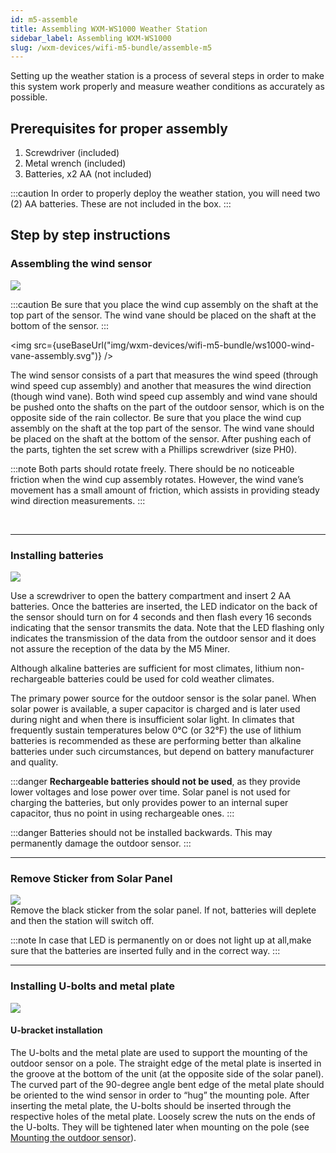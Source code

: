 ```yaml
---
id: m5-assemble
title: Assembling WXM-WS1000 Weather Station
sidebar_label: Assembling WXM-WS1000
slug: /wxm-devices/wifi-m5-bundle/assemble-m5
---
```



Setting up the weather station is a process of several steps in order to make this system work properly
and measure weather conditions as accurately as possible.

## Prerequisites for proper assembly

1. Screwdriver (included)
1. Metal wrench (included)
1. Batteries, x2 AA (not included)

:::caution
In order to properly deploy the weather station, you will need two (2) AA batteries. These are not included in the box.
:::

## Step by step instructions

### Assembling the wind sensor

<section class="control">
  <img src={useBaseUrl("img/wxm-devices/wifi-m5-bundle/ws1000-wind-vane-cap-correct-false-position.svg")} />

:::caution
Be sure that you place the wind cup assembly on the shaft at the top part of the sensor. The wind vane should be placed on the shaft at the bottom of the sensor. 
:::

  <img src={useBaseUrl("img/wxm-devices/wifi-m5-bundle/ws1000-wind-vane-assembly.svg")} />
  <div>
    <p>The wind sensor consists of a part that measures the wind speed (through wind speed cup assembly)
      and another that measures the wind direction (though wind vane).
      Both wind speed cup assembly and wind vane should be pushed onto the shafts on the part of the outdoor sensor,
      which is on the opposite side of the rain collector. Be sure that you place the wind cup assembly on the shaft at the top part of the sensor.
      The wind vane should be placed on the shaft at the bottom of the sensor.
      After pushing each of the parts, tighten the set screw with a Phillips screwdriver (size PH0).
    </p>
  </div>
</section>

:::note
Both parts should rotate freely. There should be no noticeable friction when the wind cup assembly rotates.
However, the wind vane’s movement has a small amount of friction, which assists in providing steady wind direction measurements.
:::

<br/>
<hr/>

### Installing batteries

<div class="explanation">
  <img src={useBaseUrl("img/wxm-devices/wifi-m5-bundle/battery-installation.svg")} />
<section>

  Use a screwdriver to open the battery compartment and insert 2 AA batteries.
  Once the batteries are inserted, the LED indicator on the back of the sensor should turn on for 4 seconds
  and then flash every 16 seconds indicating that the sensor transmits the data.
  Note that the LED flashing only indicates the transmission of the data from the outdoor sensor
  and it does not assure the reception of the data by the M5 Miner.

  Although alkaline batteries are sufficient for most climates, lithium non-rechargeable batteries could be used for cold weather climates.
</section>
</div>
  
  The primary power source for the outdoor sensor is the solar panel. When solar power is available, a super capacitor is charged
  and is later used during night and when there is insufficient solar light.
  In climates that frequently sustain temperatures below 0°C (or 32°F) the use of lithium batteries is recommended
  as these are performing better than alkaline batteries under such circumstances, but depend on battery manufacturer and quality.

:::danger
**Rechargeable batteries should not be used**, as they provide lower voltages and lose power over time.
Solar panel is not used for charging the batteries, but only provides power to an internal super capacitor,
thus no point in using rechargeable ones.
:::
  
:::danger
Batteries should not be installed backwards. This may permanently damage the outdoor sensor.
:::
<hr/>

### Remove Sticker from Solar Panel

<div class="explanation">
  <img src={useBaseUrl("img/wxm-devices/wifi-m5-bundle/remove-sticker.svg")} />
<section>
  Remove the black sticker from the solar panel. If not, batteries will deplete and then the station will switch off.

:::note
In case that LED is permanently on or does not light up at all,make sure that the batteries are inserted fully and in the correct way.
:::
</section>
</div>

<hr/>

### Installing U-bolts and metal plate

<div class="control">
  <img src={useBaseUrl("img/wxm-devices/wifi-m5-bundle/u-bracket-installation.svg")} />
</div>

#### U-bracket installation

The U-bolts and the metal plate are used to support the mounting of the outdoor sensor on a pole.
The straight edge of the metal plate is inserted in the groove at the bottom of the unit (at the opposite side of the solar panel).
The curved part of the 90-degree angle bent edge of the metal plate should be oriented to the wind sensor in order to “hug” the mounting pole.
After inserting the metal plate, the U-bolts should be inserted through the respective holes of the metal plate.
Loosely screw the nuts on the ends of the U-bolts. They will be tightened later when mounting on the pole (see [Mounting the outdoor sensor](/wxm-devices/wifi-m5-bundle/install-weather-station#mounting-the-outdoor-sensor)).

<br/>
